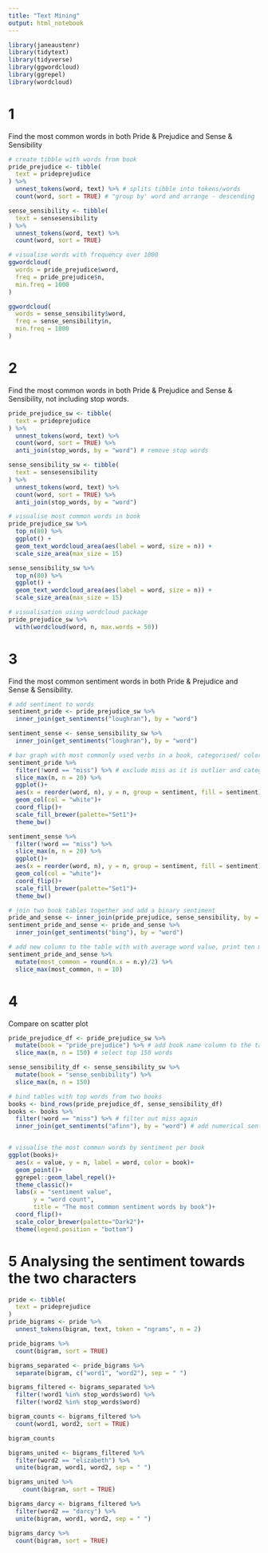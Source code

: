 ```yaml
---
title: "Text Mining"
output: html_notebook
---
```


```r
library(janeaustenr)
library(tidytext)
library(tidyverse)
library(ggwordcloud)
library(ggrepel)
library(wordcloud)
```

# 1
Find the most common words in both Pride & Prejudice and Sense & Sensibility

```r
# create tibble with words from book
pride_prejudice <- tibble(
  text = prideprejudice
) %>% 
  unnest_tokens(word, text) %>% # splits tibble into tokens/words
  count(word, sort = TRUE) # "group by' word and arrange - descending

sense_sensibility <- tibble(
  text = sensesensibility
) %>% 
  unnest_tokens(word, text) %>% 
  count(word, sort = TRUE)

# visualise words with frequency over 1000
ggwordcloud( 
  words = pride_prejudice$word,
  freq = pride_prejudice$n,
  min.freq = 1000
)

ggwordcloud(
  words = sense_sensibility$word,
  freq = sense_sensibility$n,
  min.freq = 1000
)
```
# 2
Find the most common words in both Pride & Prejudice and Sense & Sensibility, not including stop words.

```r
pride_prejudice_sw <- tibble(
  text = prideprejudice
) %>% 
  unnest_tokens(word, text) %>% 
  count(word, sort = TRUE) %>% 
  anti_join(stop_words, by = "word") # remove stop words

sense_sensibility_sw <- tibble(
  text = sensesensibility
) %>% 
  unnest_tokens(word, text) %>% 
  count(word, sort = TRUE) %>% 
  anti_join(stop_words, by = "word")

# visualise most common words in book
pride_prejudice_sw %>%
  top_n(80) %>% 
  ggplot() + 
  geom_text_wordcloud_area(aes(label = word, size = n)) +
  scale_size_area(max_size = 15)

sense_sensibility_sw %>%
  top_n(80) %>% 
  ggplot() + 
  geom_text_wordcloud_area(aes(label = word, size = n)) +
  scale_size_area(max_size = 15)

# visualisation using wordcloud package
pride_prejudice_sw %>% 
  with(wordcloud(word, n, max.words = 50))
```


# 3
Find the most common sentiment words in both Pride & Prejudice and Sense & Sensibility.

```r
# add sentiment to words
sentiment_pride <- pride_prejudice_sw %>% 
  inner_join(get_sentiments("loughran"), by = "word")

sentiment_sense <- sense_sensibility_sw %>% 
  inner_join(get_sentiments("loughran"), by = "word")

# bar graph with most commonly used verbs in a book, categorised/ colored by sentiment 
sentiment_pride %>% 
  filter(!word == "miss") %>% # exclude miss as it is outlier and categorised as negative even though in the book it is mainly used as Miss and not not as a verb
  slice_max(n, n = 20) %>% 
  ggplot()+
  aes(x = reorder(word, n), y = n, group = sentiment, fill = sentiment)+
  geom_col(col = "white")+
  coord_flip()+
  scale_fill_brewer(palette="Set1")+
  theme_bw()

sentiment_sense %>% 
  filter(!word == "miss") %>% 
  slice_max(n, n = 20) %>% 
  ggplot()+
  aes(x = reorder(word, n), y = n, group = sentiment, fill = sentiment)+
  geom_col(col = "white")+
  coord_flip()+
  scale_fill_brewer(palette="Set1")+
  theme_bw()

# join two book tables together and add a binary sentiment
pride_and_sense <- inner_join(pride_prejudice, sense_sensibility, by = "word")
sentiment_pride_and_sense <- pride_and_sense %>% 
  inner_join(get_sentiments("bing"), by = "word")

# add new column to the table with with average word value, print ten most used words
sentiment_pride_and_sense %>% 
  mutate(most_common = round(n.x = n.y)/2) %>% 
  slice_max(most_common, n = 10)

```
# 4
Compare on scatter plot

```r
pride_prejudice_df <- pride_prejudice_sw %>% 
  mutate(book = "pride_prejudice") %>% # add book name column to the table
  slice_max(n, n = 150) # select top 150 words

sense_sensibility_df <- sense_sensibility_sw %>% 
  mutate(book = "sense_senbibility") %>% 
  slice_max(n, n = 150)

# bind tables with top words from two books
books <- bind_rows(pride_prejudice_df, sense_sensibility_df)
books <- books %>% 
  filter(!word == "miss") %>% # filter out miss again
  inner_join(get_sentiments("afinn"), by = "word") # add numerical sentiment column


# visualise the most common words by sentiment per book
ggplot(books)+
  aes(x = value, y = n, label = word, color = book)+
  geom_point()+
  ggrepel::geom_label_repel()+
  theme_classic()+
  labs(x = "sentiment value",
       y = "word count",
       title = "The most common sentiment words by book")+
  coord_flip()+
  scale_color_brewer(palette="Dark2")+
  theme(legend.position = "bottom")
```


# 5 Analysing the sentiment towards the two characters

```r
pride <- tibble(
  text = prideprejudice
)
pride_bigrams <- pride %>% 
  unnest_tokens(bigram, text, token = "ngrams", n = 2)

pride_bigrams %>% 
  count(bigram, sort = TRUE)
```

```r
bigrams_separated <- pride_bigrams %>% 
  separate(bigram, c("word1", "word2"), sep = " ")

bigrams_filtered <- bigrams_separated %>% 
  filter(!word1 %in% stop_words$word) %>% 
  filter(!word2 %in% stop_words$word)

bigram_counts <- bigrams_filtered %>% 
  count(word1, word2, sort = TRUE)

bigram_counts
```

```r
bigrams_united <- bigrams_filtered %>% 
  filter(word2 == "elizabeth") %>% 
  unite(bigram, word1, word2, sep = " ")

bigrams_united %>% 
    count(bigram, sort = TRUE)
```

```r
bigrams_darcy <- bigrams_filtered %>% 
  filter(word2 == "darcy") %>% 
  unite(bigram, word1, word2, sep = " ")

bigrams_darcy %>% 
  count(bigram, sort = TRUE)
```

